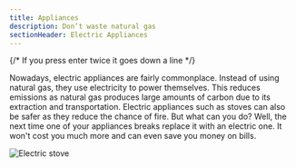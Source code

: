 ```yaml
---
title: Appliances
description: Don’t waste natural gas
sectionHeader: Electric Appliances
---
```

{/* If you press enter twice it goes down a line */}

Nowadays, electric appliances are fairly commonplace.
Instead of using natural gas, they use electricity to power themselves. 
This reduces emissions as natural gas produces large amounts of carbon due to its extraction and transportation. 
Electric appliances such as stoves can also be safer as they reduce the chance of fire.
But what can you do? Well, the next time one of your appliances breaks replace it with an electric one.
It won't cost you much more and can even save you money on bills.

<img src="/images/appliances.jpeg" alt="Electric stove"/>

